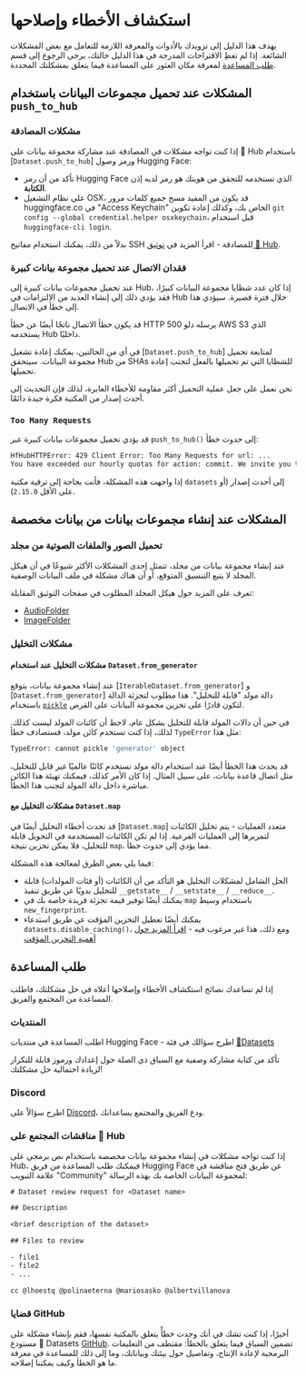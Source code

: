 # استكشاف الأخطاء وإصلاحها

يهدف هذا الدليل إلى تزويدك بالأدوات والمعرفة اللازمة للتعامل مع بعض المشكلات الشائعة. إذا لم تغطِ الاقتراحات المدرجة في هذا الدليل حالتك، يرجى الرجوع إلى قسم [طلب المساعدة](#طلب-المساعدة) لمعرفة مكان العثور على المساعدة فيما يتعلق بمشكلتك المحددة.

## المشكلات عند تحميل مجموعات البيانات باستخدام `push_to_hub`

### مشكلات المصادقة

إذا كنت تواجه مشكلات في المصادقة عند مشاركة مجموعة بيانات على 🤗 Hub باستخدام [`Dataset.push_to_hub`] ورمز وصول Hugging Face:

* تأكد من أن رمز Hugging Face الذي تستخدمه للتحقق من هويتك هو رمز لديه إذن **الكتابة**.
* على نظام التشغيل OSX، قد يكون من المفيد مسح جميع كلمات مرور huggingface.co في "Access Keychain" الخاص بك، وكذلك إعادة تكوين `git config --global credential.helper osxkeychain`، قبل استخدام `huggingface-cli login`.

بدلاً من ذلك، يمكنك استخدام مفاتيح SSH للمصادقة - اقرأ المزيد في [توثيق 🤗 Hub](https://huggingface.co/docs/hub/security-git-ssh).

### فقدان الاتصال عند تحميل مجموعة بيانات كبيرة

عند تحميل مجموعات بيانات كبيرة إلى Hub، إذا كان عدد شظايا مجموعة البيانات كبيرًا، فقد يؤدي ذلك إلى إنشاء العديد من الالتزامات في Hub خلال فترة قصيرة. سيؤدي هذا إلى خطأ في الاتصال.

قد يكون خطأ الاتصال ناتجًا أيضًا عن خطأ HTTP 500 يرسله دلو AWS S3 الذي يستخدمه Hub داخليًا.

في أي من الحالتين، يمكنك إعادة تشغيل [`Dataset.push_to_hub`] لمتابعة تحميل مجموعة البيانات. سيتحقق Hub من SHAs للشظايا التي تم تحميلها بالفعل لتجنب إعادة تحميلها.

نحن نعمل على جعل عملية التحميل أكثر مقاومة للأخطاء العابرة، لذلك فإن التحديث إلى أحدث إصدار من المكتبة فكرة جيدة دائمًا.

### `Too Many Requests`

قد يؤدي تحميل مجموعات بيانات كبيرة عبر `push_to_hub()` إلى حدوث خطأ:

```bash
HfHubHTTPError: 429 Client Error: Too Many Requests for url: ...
You have exceeded our hourly quotas for action: commit. We invite you to retry later.
```

إذا واجهت هذه المشكلة، فأنت بحاجة إلى ترقية مكتبة `datasets` إلى أحدث إصدار (أو على الأقل `2.15.0`).

## المشكلات عند إنشاء مجموعات بيانات من بيانات مخصصة

### تحميل الصور والملفات الصوتية من مجلد

عند إنشاء مجموعة بيانات من مجلد، تتمثل إحدى المشكلات الأكثر شيوعًا في أن هيكل المجلد لا يتبع التنسيق المتوقع، أو أن هناك مشكلة في ملف البيانات الوصفية.

تعرف على المزيد حول هيكل المجلد المطلوب في صفحات التوثيق المقابلة:

* [AudioFolder](https://huggingface.co/docs/datasets/audio_dataset#audiofolder)
* [ImageFolder](https://huggingface.co/docs/datasets/image_dataset#imagefolder)

### مشكلات التخليل

#### مشكلات التخليل عند استخدام `Dataset.from_generator`

عند إنشاء مجموعة بيانات، يتوقع [`IterableDataset.from_generator`] و [`Dataset.from_generator`] دالة مولد "قابلة للتخليل". هذا مطلوب لتجزئة الدالة باستخدام [`pickle`](https://docs.python.org/3/library/pickle.html) لتكون قادرًا على تخزين مجموعة البيانات على القرص.

في حين أن دالات المولد قابلة للتخليل بشكل عام، لاحظ أن كائنات المولد ليست كذلك. لذلك، إذا كنت تستخدم كائن مولد، فستصادف خطأ `TypeError` مثل هذا:

```bash
TypeError: cannot pickle 'generator' object
```

قد يحدث هذا الخطأ أيضًا عند استخدام دالة مولد تستخدم كائنًا عالميًا غير قابل للتخليل، مثل اتصال قاعدة بيانات، على سبيل المثال. إذا كان الأمر كذلك، فيمكنك تهيئة هذا الكائن مباشرة داخل دالة المولد لتجنب هذا الخطأ.

#### مشكلات التخليل مع `Dataset.map`

قد تحدث أخطاء التخليل أيضًا في [`Dataset.map`] متعدد العمليات - يتم تخليل الكائنات لتمريرها إلى العمليات الفرعية. إذا لم تكن الكائنات المستخدمة في التحويل قابلة للتخليل، فلا يمكن تخزين نتيجة `map`، مما يؤدي إلى حدوث خطأ.

فيما يلي بعض الطرق لمعالجة هذه المشكلة:

* الحل الشامل لمشكلات التخليل هو التأكد من أن الكائنات (أو فئات المولدات) قابلة للتخليل يدويًا عن طريق تنفيذ `__getstate__` / `__setstate__` / `__reduce__`.
* يمكنك أيضًا توفير قيمة تجزئة فريدة خاصة بك في `map` باستخدام وسيط `new_fingerprint`.
* يمكنك أيضًا تعطيل التخزين المؤقت عن طريق استدعاء `datasets.disable_caching()`، ومع ذلك، هذا غير مرغوب فيه - [اقرأ المزيد حول أهمية التخزين المؤقت](cache)

## طلب المساعدة

إذا لم تساعدك نصائح استكشاف الأخطاء وإصلاحها أعلاه في حل مشكلتك، فاطلب المساعدة من المجتمع والفريق.

### المنتديات

اطلب المساعدة في منتديات Hugging Face - اطرح سؤالك في فئة [🤗Datasets](https://discuss.huggingface.co/c/datasets/10)

تأكد من كتابة مشاركة وصفية مع السياق ذي الصلة حول إعدادك ورموز قابلة للتكرار لزيادة احتمالية حل مشكلتك!

### Discord

اطرح سؤالاً على [Discord](http://hf.co/join/discord)، ودع الفريق والمجتمع يساعدانك.

### مناقشات المجتمع على 🤗 Hub

إذا كنت تواجه مشكلات في إنشاء مجموعة بيانات مخصصة باستخدام نص برمجي على Hub، فيمكنك طلب المساعدة من فريق Hugging Face عن طريق فتح مناقشة في علامة التبويب "Community" لمجموعة البيانات الخاصة بك بهذه الرسالة:

```txt
# Dataset rewiew request for <Dataset name>

## Description

<brief description of the dataset>

## Files to review

- file1
- file2
- ...

cc @lhoestq @polinaeterna @mariosasko @albertvillanova
```

### قضايا GitHub

أخيرًا، إذا كنت تشك في أنك وجدت خطأً يتعلق بالمكتبة نفسها، فقم بإنشاء مشكلة على مستودع 🤗 Datasets [GitHub](https://github.com/huggingface/datasets/issues). تضمين السياق فيما يتعلق بالخطأ: مقتطف من التعليمات البرمجية لإعادة الإنتاج، وتفاصيل حول بيئتك وبياناتك، وما إلى ذلك للمساعدة في معرفة ما هو الخطأ وكيف يمكننا إصلاحه.